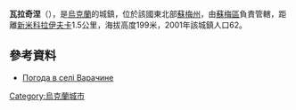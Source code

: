 {{coord|51|8|31|N|34|55|25|E|scale:100000|display=title}}

'''瓦拉奇涅'''（{{lang-uk|Варачине}}），是[[烏克蘭|烏克蘭]]的城鎮，位於該國東北部[[蘇梅州|蘇梅州]]，由[[蘇梅區|蘇梅區]]負責管轄，距離[[新米科拉伊夫卡_(蘇梅區)|新米科拉伊夫卡]]1.5公里，海拔高度199米，2001年該城鎮人口62。

==參考資料==
* [http://weather.in.ua/ua/symskaja/2505 Погода в селі Варачине] {{Wayback|url=http://weather.in.ua/ua/symskaja/2505 |date=20160305113133 }}

{{Ukraine-geo-stub}}
[[Category:烏克蘭城市|Category:烏克蘭城市]]